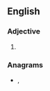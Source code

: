==English==

===Adjective===
{{head|en|adjective}}

# {{obsolete spelling of|fancy|lang=en}}

===Anagrams===
* {{l|en|fiance}}, {{l|en|fiancé}}